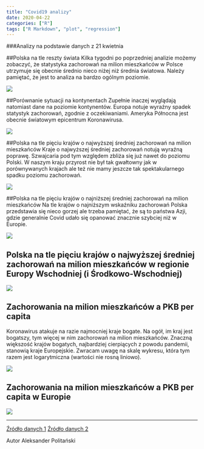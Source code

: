 ```yaml
---
title: "Covid19 analizy"
date: 2020-04-22
categories: ["R"]
tags: ["R Markdown", "plot", "regression"]
---
```

###Analizy na podstawie danych z 21 kwietnia


##Polska na tle reszty świata
Kilka tygodni po poprzedniej analizie możemy zobaczyć, że statystyka zachorowań na milion mieszkańców w Polsce utrzymuje się obecnie średnio nieco niżej niż średnia światowa. Należy pamiętać, że jest to analiza na bardzo ogólnym poziomie. 


![](/Users/Admin/Desktop/COVID/22 kw/p1.jpg)


##Porównanie sytuacji na kontynentach
Zupełnie inaczej wyglądają natomiast dane na poziomie kontynentów. Europa notuje wyraźny spadek statystyk zachorowań, zgodnie z oczekiwaniami. Ameryka Północna jest obecnie światowym epicentrum Koronawirusa.


![](/Users/Admin/Desktop/COVID/22 kw/p2.jpg)


##Polska na tle pięciu krajów o najwyższej średniej zachorowań na milion mieszkańców
Kraje o najwyższej średniej zachorowań notują wyraźną poprawę. Szwajcaria pod tym względem zbliża się już nawet do poziomu Polski. W naszym kraju przyrost nie był tak gwałtowny jak w porównywanych krajach ale też nie mamy jeszcze tak spektakularnego spadku poziomu zachorowań.

![](/Users/Admin/Desktop/COVID/22 kw/p3.jpg)


##Polska na tle pięciu krajów o najniższej średniej zachorowań na milion mieszkańców
Na tle krajów o najniższym wskaźniku zachorowań Polska przedstawia się nieco gorzej ale trzeba pamiętać, że są to państwa Azji, gdzie generalnie Covid udało się opanować znacznie szybciej niż w Europie.

![](/Users/Admin/Desktop/COVID/22 kw/p4.jpg)


## Polska na tle pięciu krajów o najwyższej średniej zachorowań na milion mieszkańców w regionie Europy Wschodniej (i Środkowo-Wschodniej)


![](/Users/Admin/Desktop/COVID/22 kw/p5.jpg)


## Zachorowania na milion mieszkańców a PKB per capita
Koronawirus atakuje na razie najmocniej kraje bogate. Na ogół, im kraj jest bogatszy, tym więcej w nim zachorowań na milion mieszkańców. Znaczną większość krajów bogatych, najbardziej cierpiących z powodu pandemii, stanowią kraje Europejskie. Zwracam uwagę na skalę wykresu, która tym razem jest logarytmiczna (wartości nie rosną liniowo). 

![](/Users/Admin/Desktop/COVID/22 kw/p6.jpg)


## Zachorowania na milion mieszkańców a PKB per capita w Europie

![](/Users/Admin/Desktop/COVID/22 kw/p7.jpg)


******
[Źródło danych 1](https://www.ecdc.europa.eu/en/publications-data/download-todays-data-geographic-distribution-covid-19-cases-worldwide)
[Źródło danych 2](https://data.worldbank.org/indicator/NY.GDP.PCAP.PP.CD)

Autor Aleksander Politański